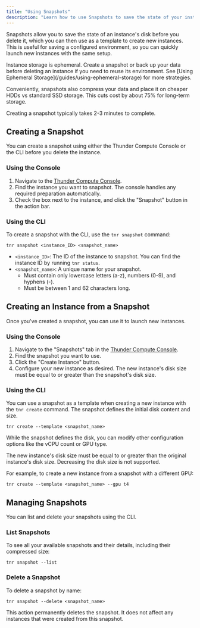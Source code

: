 ```yaml
---
title: "Using Snapshots"
description: "Learn how to use Snapshots to save the state of your instance's disk and create new instances from it."
---
```


Snapshots allow you to save the state of an instance's disk before you delete it, which you can then use as a template to create new instances. This is useful for saving a configured environment, so you can quickly launch new instances with the same setup.

<Note>
  Instance storage is ephemeral. Create a snapshot or back up your data before deleting an instance if you need to reuse its environment. See [Using Ephemeral Storage](/guides/using-ephemeral-storage) for more strategies.
</Note>

Conveniently, snapshots also compress your data and place it on cheaper HDDs vs standard SSD storage. This cuts cost by about 75% for long-term storage.

<Note>
  Creating a snapshot typically takes 2-3 minutes to complete.
</Note>

## Creating a Snapshot

You can create a snapshot using either the Thunder Compute Console or the CLI before you delete the instance.

### Using the Console

1.  Navigate to the [Thunder Compute Console](https://console.thundercompute.com/).
2.  Find the instance you want to snapshot. The console handles any required preparation automatically.
3.  Check the box next to the instance, and click the "Snapshot" button in the action bar.

### Using the CLI

To create a snapshot with the CLI, use the `tnr snapshot` command:

```
tnr snapshot <instance_ID> <snapshot_name>
```

- `<instance_ID>`: The ID of the instance to snapshot. You can find the instance ID by running `tnr status`.
- `<snapshot_name>`: A unique name for your snapshot.
  - Must contain only lowercase letters (a-z), numbers (0-9), and hyphens (-).
  - Must be between 1 and 62 characters long.

## Creating an Instance from a Snapshot

Once you've created a snapshot, you can use it to launch new instances.

### Using the Console

1.  Navigate to the "Snapshots" tab in the [Thunder Compute Console](https://console.thundercompute.com/).
2.  Find the snapshot you want to use.
3.  Click the "Create Instance" button.
4.  Configure your new instance as desired. The new instance's disk size must be equal to or greater than the snapshot's disk size.

### Using the CLI

You can use a snapshot as a template when creating a new instance with the `tnr create` command. The snapshot defines the initial disk content and size.

```
tnr create --template <snapshot_name>
```

While the snapshot defines the disk, you can modify other configuration options like the vCPU count or GPU type.

<Note>
The new instance's disk size must be equal to or greater than the original instance's disk size. Decreasing the disk size is not supported.
</Note>

For example, to create a new instance from a snapshot with a different GPU:
```
tnr create --template <snapshot_name> --gpu t4
```

## Managing Snapshots

You can list and delete your snapshots using the CLI.

### List Snapshots

To see all your available snapshots and their details, including their compressed size:

```
tnr snapshot --list
```

### Delete a Snapshot

To delete a snapshot by name:

```
tnr snapshot --delete <snapshot_name>
```

<Warning>
  This action permanently deletes the snapshot. It does not affect any instances that were created from this snapshot.
</Warning> 
